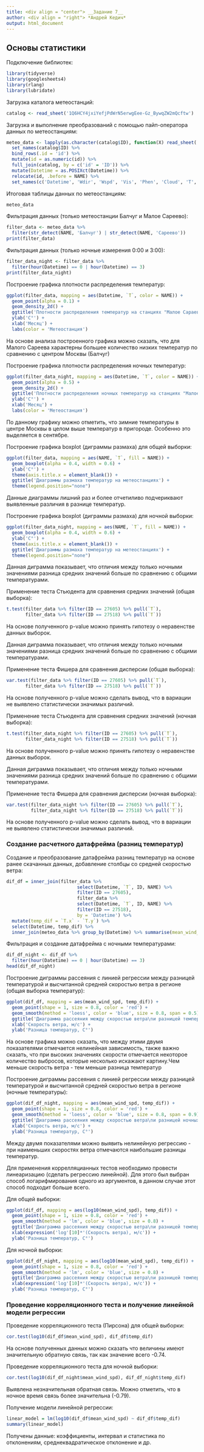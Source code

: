 ```yaml
---
title: <div align = "center"> __Задание 7__
author: <div align = "right"> *Андрей Кедич*
output: html_document
---
```


## Основы статистики

Подключение библиотек:
```r
library(tidyverse)
library(googlesheets4)
library(rlang)
library(lubridate)
```

Загрузка каталога метеостанций:
```r
catalog <- read_sheet('1Q6HCY4jxiYefjPdWrN5erwgEee-Gz_BywqZW2mQcftw')
```
Загрузка и выполнение преобразований с помощью пайп-оператора данных по метеостанциям:
```r
meteo_data <- lapply(as.character(catalog$ID), function(X) read_sheet('1FWC_YBrlINnjR5POC2kxa_LnLC7n5fFA90oNA7dLTP0', sheet = X, col_types = 'ccncccnninncnnnnncc')) %>% 
  set_names(catalog$ID) %>% 
  bind_rows(.id = 'id') %>% 
  mutate(id = as.numeric(id)) %>% 
  full_join(catalog, by = c('id' = 'ID')) %>% 
  mutate(Datetime = as.POSIXct(Datetime)) %>% 
  relocate(id, .before = NAME) %>% 
  set_names(c('Datetime', 'Wdir', 'Wspd', 'Vis', 'Phen', 'Cloud', 'T', 'Td', 'F', 'Te', 'Tes', 'Comf', 'P', "Po", 'Tmin', 'Tmax', 'R', 'R24', 'S', 'ID', 'NAME', 'LON', 'LAT', 'H'))
```

Итоговая таблицы данных по метеостанциям:
```r
meteo_data
```

Фильтрация данных (только метеостанции Балчуг и Малое Сареево):
```r
filter_data <- meteo_data %>% 
  filter(str_detect(NAME, 'Балчуг') | str_detect(NAME, 'Сареево'))
print(filter_data)
```

Фильтрация данных (только ночные измерения 0:00 и 3:00):
```r
filter_data_night <- filter_data %>% 
  filter(hour(Datetime) == 0 | hour(Datetime) == 3)
print(filter_data_night)
```

Построение графика плотности распределения температур:
```r
ggplot(filter_data, mapping = aes(Datetime, `T`, color = NAME)) +
  geom_point(alpha = 0.1) +
  geom_density_2d() +
  ggtitle('Плотности распределения температур на станциях "Малое Сараево", "Балчуг"') +
  ylab('C°') +
  xlab('Месяц') +
  labs(color = 'Метеостанция')
```

На основе анализа построенного графика можно сказать, что для Малого Сареева характерны большее количество низких температур по сравнению с центром Москвы (Балчуг)

Построение графика плотности распределения ночных температур:
```r
ggplot(filter_data_night, mapping = aes(Datetime, `T`, color = NAME)) +
  geom_point(alpha = 0.5) +
  geom_density_2d() +
  ggtitle('Плотности распределения ночных температур на станциях "Малое Сараево", "Балчуг"') +
  ylab('C°') +
  xlab('Месяц') +
  labs(color = 'Метеостанция')
```

По данному графику можно отметить, что зимние температуры в центре Москвы в целом выше температур в пригороде. Особенно это выделяется в сентябре.

Построение графика boxplot (диграммы размаха) для общей выборки:
```r
ggplot(filter_data, mapping = aes(NAME, `T`, fill = NAME)) +
  geom_boxplot(alpha = 0.4, width = 0.6) +
  ylab('C°') +
  theme(axis.title.x = element_blank()) +
  ggtitle('Диаграммы размаха температур на метеостанциях') +
  theme(legend.position="none")
```

Данные диаграммы лишний раз и более отчетиливо подчериквают выявленные различия в разнице температур.

Построение графика boxplot (диграммы размаха) для ночной выборки:
```r
ggplot(filter_data_night, mapping = aes(NAME, `T`, fill = NAME)) +
  geom_boxplot(alpha = 0.4, width = 0.6) +
  ylab('C°') +
  theme(axis.title.x = element_blank()) +
  ggtitle('Диаграммы размаха температур на метеостанциях') +
  theme(legend.position="none")
```

Данная диграмма показывает, что отличия между только ночными значениями разница средних значений больше по сравнению с общими температурами.

Применение теста Стьюдента для сравнения средних значений (общая выборка):
```r
t.test(filter_data %>% filter(ID == 27605) %>% pull(`T`),
       filter_data %>% filter(ID == 27518) %>% pull(`T`))
```

На основе полученного p-value можно принять гипотезу о неравенстве данных выборок.

Данная диграмма показывает, что отличия между только ночными значениями разница средних значений больше по сравнению с общими температурами.

Применение теста Фишера для сравнения дисперсии (общая выборка):
```r
var.test(filter_data %>% filter(ID == 27605) %>% pull(`T`),
       filter_data %>% filter(ID == 27518) %>% pull(`T`))
```

На основе полученного p-value можно сделать вывод, что в вариации не выявлено статистически значимых различий.

Применение теста Стьюдента для сравнения средних значений (ночная выборка):
```r
t.test(filter_data_night %>% filter(ID == 27605) %>% pull(`T`),
       filter_data_night %>% filter(ID == 27518) %>% pull(`T`))
```

На основе полученного p-value можно принять гипотезу о неравенстве данных выборок.

Данная диграмма показывает, что отличия между только ночными значениями разница средних значений больше по сравнению с общими температурами.

Применение теста Фишера для сравнения дисперсии (ночная выборка):
```r
var.test(filter_data_night %>% filter(ID == 27605) %>% pull(`T`), 
         filter_data_night %>% filter(ID == 27518) %>% pull(`T`))
```

На основе полученного p-value можно сделать вывод, что в вариации не выявлено статистически значимых различий.

### Создание расчетного датафрейма (разниц температур)

Создание и преобразование датафрейма разниц температур на основе ранее скачанных данных, добавление столбцы со средней скоростью ветра:
```r
dif_df = inner_join(filter_data %>% 
                          select(Datetime, `T`, ID, NAME) %>% 
                          filter(ID == 27605),
                          filter_data %>% 
                          select(Datetime, `T`, ID, NAME) %>% 
                          filter(ID == 27518),
                          by = 'Datetime') %>% 
  mutate(temp_dif = `T.x` - `T.y`) %>% 
  select(Datetime, temp_dif) %>% 
  inner_join(meteo_data %>% group_by(Datetime) %>% summarise(mean_wind_spd = round(mean(Wspd, na.rm = T), 2)))
```

Фильтрация и создание датафрейма с ночными температурами:
```r
dif_df_night <- dif_df %>% 
  filter(hour(Datetime) == 0 | hour(Datetime) == 3)
head(dif_df_night)
```

Построение диграммы рассеяния с линией регрессии между разницей температурой и высчитанной средней скоростью ветра в регионе (общая выборка температур):
```r
ggplot(dif_df, mapping = aes(mean_wind_spd, temp_dif)) +
  geom_point(shape = 1, size = 0.8, color = 'red') +
  geom_smooth(method = 'loess', color = 'blue', size = 0.8, span = 0.5) +
  ggtitle('Диаграмма рассеяния между скоростью ветра\nи разницей температур (Малое Сареево и Балчуг)') +
  xlab('Скорость ветра, м/с') +
  ylab('Разница температур, C°')
```

На основе графика можно сказать, что между этими двумя показателями отмечается нелинейная зависимость, также важно сказать, что при высоких значениях скорости отмечается некоторое количество выбросов, которые несколько искажают картину.Чем меньше скорость ветра - тем меньше разница температур

Построение диграммы рассеяния с линией регрессии между разницей температурой и высчитанной средней скоростью ветра в регионе (ночные температуры):
```r
ggplot(dif_df_night, mapping = aes(mean_wind_spd, temp_dif)) +
  geom_point(shape = 1, size = 0.8, color = 'red') +
  geom_smooth(method = 'loess', color = 'blue', size = 0.8, span = 0.9) +
  ggtitle('Диаграмма рассеяния между скоростью ветра\nи разницей ночных температур (Малое Сареево и Балчуг)') +
  xlab('Скорость ветра, м/с') +
  ylab('Разница температур, C°')
```

Между двумя показателями можно выявить нелинейную регрессию - при наименьших скоростях ветра отмечаются наибольшие разницы температур.

Для применения коррелляцианных тестов необходимо провести линеаризацию (сделать регрессию линейной). Для этого был выбран способ логарифмирования одного из аргументов, в данном случае этот способ подходит больше всего.

Для общей выборки:
```r
ggplot(dif_df, mapping = aes(log10(mean_wind_spd), temp_dif)) +
  geom_point(shape = 1, size = 0.8, color = 'red') +
  geom_smooth(method = 'lm', color = 'blue', size = 0.8) +
  ggtitle('Диаграмма рассеяния между скоростью ветра\nи разницей температур (Малое Сареево и Балчуг)') +
  xlab(expression('log'[10]*'(Скорость ветра), м/с')) +
  ylab('Разница температур, C°')
```

Для ночной выборки:
```r
ggplot(dif_df_night, mapping = aes(log10(mean_wind_spd), temp_dif)) +
  geom_point(shape = 1, size = 0.8, color = 'red') +
  geom_smooth(method = 'lm', color = 'blue', size = 0.8) +
  ggtitle('Диаграмма рассеяния между скоростью ветра\nи разницей температур (Малое Сареево и Балчуг)') +
  xlab(expression('log'[10]*'(Скорость ветра), м/с')) +
  ylab('Разница температур, C°')  
```

### Проведение корреляционного теста и получение линейной модели регрессии

Проведение корреляционного теста (Пирсона) для общей выборки:
```r
cor.test(log10(dif_df$mean_wind_spd), dif_df$temp_dif)
```

На основе полученных данных можно сказать что величины имеют значительную обратную связь, так как значение всего -0.74.

Проведение корреляционного теста для ночной выборки:
```r
cor.test(log10(dif_df_night$mean_wind_spd), dif_df_night$temp_dif)
```

Выявлена незначительная обратная связь. Можно отметить, что в ночное время связь более значительна (-0.79).

Получение модели линейной регрессии:
```r
linear_model = lm(log10(dif_df$mean_wind_spd) ~ dif_df$temp_dif)
summary(linear_model)
```

Получены данные: коэффициенты, интервал и статистика по отклонениям, среднеквадратическое отклонение и др.
